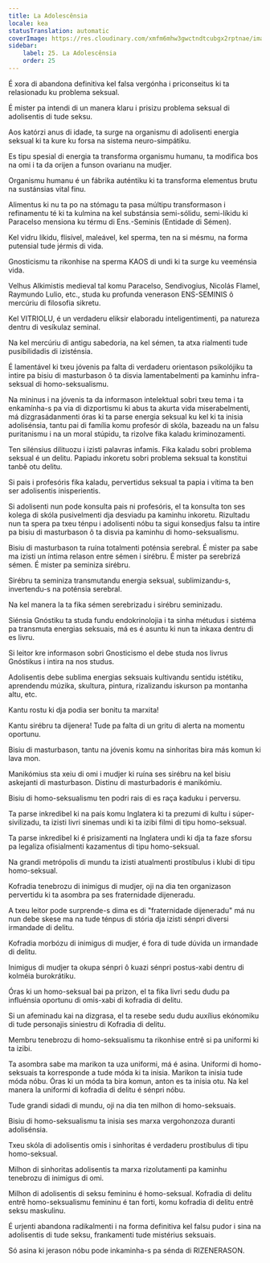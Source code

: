 ```yaml
---
title: La Adolescênsia
locale: kea
statusTranslation: automatic
coverImage: https://res.cloudinary.com/xmfm6mhw3gwctndtcubgx2rptnae/image/upload/v1740337243/small_cover_educacion_fundamental_a051170f1c.webp
sidebar:
    label: 25. La Adolescênsia
    order: 25
---
```

É xora di abandona definitiva kel falsa vergónha i priconseitus ki ta relasionadu ku problema seksual.

É mister pa intendi di un manera klaru i prisizu problema seksual di adolisentis di tude seksu.

Aos katórzi anus di idade, ta surge na organismu di adolisenti energia seksual ki ta kure ku forsa na sistema neuro-simpátiku.

Es tipu spesial di energia ta transforma organismu humanu, ta modifica bos na omi i ta da orijen a funson ovarianu na mudjer.

Organismu humanu é un fábrika auténtiku ki ta transforma elementus brutu na sustánsias vital finu.

Alimentus ki nu ta po na stómagu ta pasa múltipu transformason i refinamentu té ki ta kulmina na kel substánsia semi-sólidu, semi-líkidu ki Paracelso mensiona ku térmu di Ens.-Seminis (Entidade di Sémen).

Kel vidru líkidu, flisível, maleável, kel sperma, ten na si mésmu, na forma putensial tude jérmis di vida.

Gnosticismu ta rikonhise na sperma KAOS di undi ki ta surge ku veeménsia vida.

Velhus Alkimistis medieval tal komu Paracelso, Sendivogius, Nicolás Flamel, Raymundo Lulio, etc., studa ku profunda venerason ENS-SEMINIS ô mercúriu di filosofia sikretu.

Kel VITRIOLU, é un verdaderu eliksir elaboradu inteligentimenti, pa natureza dentru di vesíkulaz seminal.

Na kel mercúriu di antigu sabedoria, na kel sémen, ta atxa rialmenti tude pusibilidadis di izisténsia.

É lamentável ki txeu jóvenis pa falta di verdaderu orientason psikolójiku ta intire pa bisiu di masturbason ô ta disvia lamentabelmenti pa kaminhu infra-seksual di homo-seksualismu.

Na mininus i na jóvenis ta da informason intelektual sobri txeu tema i ta enkamínha-s pa via di dizportismu ki abus ta akurta vida miserabelmenti, má dizgrasádanmenti óras ki ta parse energia seksual ku kel ki ta inisia adolisénsia, tantu pai di família komu profesór di skóla, bazeadu na un falsu puritanismu i na un moral stúpidu, ta rizolve fika kaladu kriminozamenti.

Ten silénsius dilituozu i izisti palavras infamis. Fika kaladu sobri problema seksual é un delitu. Papiadu inkoretu sobri problema seksual ta konstitui tanbê otu delitu.

Si pais i profesóris fika kaladu, pervertidus seksual ta papia i vítima ta ben ser adolisentis inisperientis.

Si adolisenti nun pode konsulta pais ni profesóris, el ta konsulta ton ses kolega di skóla pusivelmenti dja desviadu pa kaminhu inkoretu. Rizultadu nun ta spera pa txeu ténpu i adolisenti nóbu ta sigui konsedjus falsu ta intire pa bisiu di masturbason ô ta disvia pa kaminhu di homo-seksualismu.

Bisiu di masturbason ta ruína totalmenti poténsia serebral. É mister pa sabe ma izisti un íntima relason entre sémen i sirébru. É mister pa serebrizá sémen. É mister pa seminiza sirébru.

Sirébru ta seminiza transmutandu energia seksual, sublimizandu-s, invertendu-s na poténsia serebral.

Na kel manera la ta fika sémen serebrizadu i sirébru seminizadu.

Siénsia Gnóstiku ta studa fundu endokrinolojia i ta sinha métudus i sistéma pa transmuta energias seksuais, má es é asuntu ki nun ta inkaxa dentru di es livru.

Si leitor kre informason sobri Gnosticismo el debe studa nos livrus Gnóstikus i intira na nos studus.

Adolisentis debe sublima energias seksuais kultivandu sentidu istétiku, aprendendu múzika, skultura, pintura, rizalizandu iskurson pa montanha altu, etc.

Kantu rostu ki dja podia ser bonitu ta marxita!

Kantu sirébru ta dijenera! Tude pa falta di un gritu di alerta na momentu oportunu.

Bisiu di masturbason, tantu na jóvenis komu na sinhoritas bira más komun ki lava mon.

Manikómius sta xeiu di omi i mudjer ki ruína ses sirébru na kel bisiu askejanti di masturbason. Distinu di masturbadoris é manikómiu.

Bisiu di homo-seksualismu ten podri rais di es raça kaduku i perversu.

Ta parse inkredibel ki na país komu Inglatera ki ta prezumi di kultu i súper-sivilizadu, ta izisti livri sinemas undi ki ta izibi filmi di tipu homo-seksual.

Ta parse inkredibel ki é prisizamenti na Inglatera undi ki dja ta faze sforsu pa legaliza ofisialmenti kazamentus di tipu homo-seksual.

Na grandi metrópolis di mundu ta izisti atualmenti prostíbulus i klubi di tipu homo-seksual.

Kofradia tenebrozu di inimigus di mudjer, oji na dia ten organizason pervertidu ki ta asombra pa ses fraternidade dijeneradu.

A txeu leitor pode surprende-s dima es di "fraternidade dijeneradu" má nu nun debe skese ma na tude ténpus di stória dja izisti sénpri diversi irmandade di delitu.

Kofradia morbózu di inimigus di mudjer, é fora di tude dúvida un irmandade di delitu.

Inimigus di mudjer ta okupa sénpri ô kuazi sénpri postus-xabi dentru di kolméia burokrátiku.

Óras ki un homo-seksual bai pa prizon, el ta fika livri sedu dudu pa influénsia oportunu di omis-xabi di kofradia di delitu.

Si un afeminadu kai na dizgrasa, el ta resebe sedu dudu auxílius ekónomiku di tude personajis siniestru di Kofradia di delitu.

Membru tenebrozu di homo-seksualismu ta rikonhise entrê si pa uniformi ki ta izibi.

Ta asombra sabe ma marikon ta uza uniformi, má é asina. Uniformi di homo-seksuais ta korresponde a tude móda ki ta inisia. Marikon ta inisia tude móda nóbu. Óras ki un móda ta bira komun, anton es ta inisia otu. Na kel manera la uniformi di kofradia di delitu é sénpri nóbu.

Tude grandi sidadi di mundu, oji na dia ten milhon di homo-seksuais.

Bisiu di homo-seksualismu ta inisia ses marxa vergohonzoza duranti adolisénsia.

Txeu skóla di adolisentis omis i sinhoritas é verdaderu prostíbulus di tipu homo-seksual.

Milhon di sinhoritas adolisentis ta marxa rizolutamenti pa kaminhu tenebrozu di inimigus di omi.

Milhon di adolisentis di seksu femininu é homo-seksual. Kofradia di delitu entrê homo-seksualismu femininu é tan forti, komu kofradia di delitu entrê seksu maskulinu.

É urjenti abandona radikalmenti i na forma definitiva kel falsu pudor i sina na adolisentis di tude seksu, frankamenti tude mistérius seksuais.

Só asina ki jerason nóbu pode inkaminha-s pa sénda di RIZENERASON.

